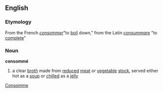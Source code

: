 ==English==
=== Etymology ===
From the French ''[[consommer]] ''"to [[boil]] down," from the Latin ''[[consummare]]'' "to [[complete]]"

=== Noun ===
'''consommé'''
# a clear [[broth]] made from [[reduced]] [[meat]] or [[vegetable]] [[stock]], served either hot as a [[soup]] or [[chilled]] as a [[jelly]]

[[Category:English words spelled with diacritics or ligatures|Consomme]]